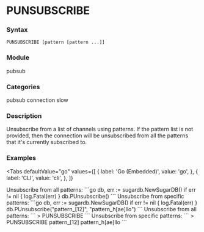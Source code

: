 
# PUNSUBSCRIBE

### Syntax
```
PUNSUBSCRIBE [pattern [pattern ...]]
```

### Module
<span className="acl-category">pubsub</span>

### Categories 
<span className="acl-category">pubsub</span>
<span className="acl-category">connection</span>
<span className="acl-category">slow</span>

### Description 
Unsubscribe from a list of channels using patterns.
If the pattern list is not provided, then the connection will be unsubscribed from all the patterns that
it's currently subscribed to.

### Examples

<Tabs
  defaultValue="go"
  values={[
    { label: 'Go (Embedded)', value: 'go', },
    { label: 'CLI', value: 'cli', },
  ]}
>
  <TabItem value="go">
    Unsubscribe from all patterns:
    ```go
    db, err := sugardb.NewSugarDB()
    if err != nil {
      log.Fatal(err)
    }
    db.PUnsubscribe()
    ```
    Unsubscribe from specific patterns:
    ```go
    db, err := sugardb.NewSugarDB()
    if err != nil {
      log.Fatal(err)
    }
    db.PUnsubscribe("pattern_[12]", "pattern_h[ae]llo")
    ```
  </TabItem>
  <TabItem value="cli">
    Unsubscribe from all patterns:
    ```
    > PUNSUBSCRIBE
    ```
    Unsubscribe from specific patterns:
    ```
    > PUNSUBSCRIBE pattern_[12] pattern_h[ae]llo
    ```
  </TabItem>
</Tabs>
